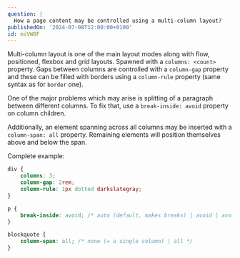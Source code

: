 ```yaml
---
question: |
  How a page content may be controlled using a multi-column layout?
publishedOn: '2024-07-08T12:00:00+0100'
id: miVW0F
---
```


Multi-column layout is one of the main layout modes along with flow, positioned, flexbox and grid layouts. Spawned with a `columns: <count>` property. Gaps between columns are controlled with a `column-gap` property and these can be filled with borders using a `column-rule` property (same syntax as for `border` one).

One of the major problems which may arise is splitting of a paragraph between different columns. To fix that, use a `break-inside: avoid` property on column children.

Additionally, an element spanning across all columns may be inserted with a `column-span: all` property. Remaining elements will position themselves above and below the span.

Complete example:

```css
div {
    columns: 3;
    column-gap: 2rem;
    column-rule: 1px dotted darkslategray;
}

p {
    break-inside: avoid; /* auto (default, makes breaks) | avoid | avoid-region | avoid-column | avoid-page */
}

blockquote {
    column-span: all; /* none (= a single column) | all */
}
```
